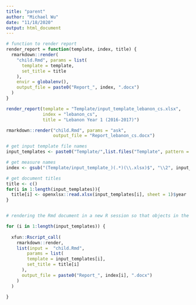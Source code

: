 ```yaml
---
title: "parent"
author: "Michael Wu"
date: "11/18/2020"
output: html_document
---
```

```r

# function to render report
render_report = function(template, index, title) {
  rmarkdown::render(
    "child.Rmd", params = list(
      template = template,
      set_title = title
    ),
    envir = globalenv(),
    output_file = paste0("Report_", index, ".docx")
  )
}

```


```r
render_report(template = "Template/input_template_lebanon_cs.xlsx",
              index = "lebanon_cs",
              title = "Lebanon Year 1 (2016-2017)")
```

```r
rmarkdown::render("child.Rmd", params = "ask",
                  output_file = "Report_lebanon_cs.docx")
```


```r
# get input template file names
input_templates <- paste0("Template/",list.files("Template", pattern = "\\.xlsx$"))

# get measure names
index <- gsub("(Template/input_template_)(.*)(\\.xlsx)$", "\\2", input_templates)

# get document titles
title <- c()
for(i in 1:length(input_templates)){
  title[i] <- openxlsx::read.xlsx(input_templates[i], sheet = 1)$year
}


# rendering the Rmd document in a new R session so that objects in the current R session will not pollute the Rmd document

for (i in 1:length(input_templates)) {
  
  xfun::Rscript_call(
    rmarkdown::render,
    list(input =  "child.Rmd", 
        params = list(
        template = input_templates[i],
        set_title = title[i]
      ),
      output_file = paste0("Report_", index[i], ".docx")
    )
  )
  
}

```